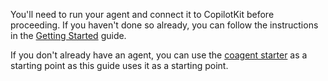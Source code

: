 You'll need to run your agent and connect it to CopilotKit before proceeding. If you haven't done so already,
you can follow the instructions in the [Getting Started](/coagents/quickstart/langgraph) guide.

If you don't already have an agent, you can use the [coagent starter](https://github.com/copilotkit/copilotkit/tree/main/examples/coagents-starter) as a starting point
as this guide uses it as a starting point.
